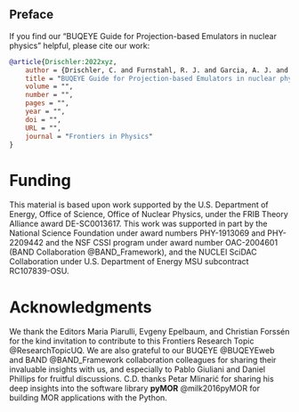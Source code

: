 
::: {.content-hidden when-format="pdf"}
# Preface {.unnumbered}

If you find our "BUQEYE Guide for Projection-based Emulators in nuclear physics" helpful, please cite our work:
```bibtex
@article{Drischler:2022xyz,
	author = {Drischler, C. and Furnstahl, R. J. and Garcia, A. J. and Melendez, J. A. and Zhang, Xilin},
	title = "BUQEYE Guide for Projection-based Emulators in nuclear physics",
	volume = "",
	number = "",
	pages = "",
	year = "",
	doi = "",
	URL = "",
	journal = "Frontiers in Physics"
}
```
:::

# Funding {.unnumbered}
This material is based upon work supported by the U.S. Department of Energy, Office of Science, Office of Nuclear Physics, under the FRIB Theory Alliance award DE-SC0013617.
This work was supported in part by the National Science Foundation under award numbers PHY-1913069 and PHY-2209442 and the NSF CSSI program under award
number OAC-2004601 (BAND Collaboration @BAND_Framework), and the NUCLEI SciDAC Collaboration under U.S. Department of Energy MSU subcontract RC107839-OSU.


# Acknowledgments {.unnumbered}
We thank the Editors Maria Piarulli, Evgeny Epelbaum, and Christian Forssén for the kind invitation to contribute to this Frontiers Research Topic @ResearchTopicUQ.
We are also grateful to our BUQEYE @BUQEYEweb and BAND @BAND_Framework collaboration colleagues for sharing their invaluable insights with us, and especially to Pablo Giuliani and Daniel Phillips for fruitful discussions.
C.D. thanks Petar Mlinarić for sharing his deep insights into the software library **pyMOR** @milk2016pyMOR for building MOR applications with the Python.
